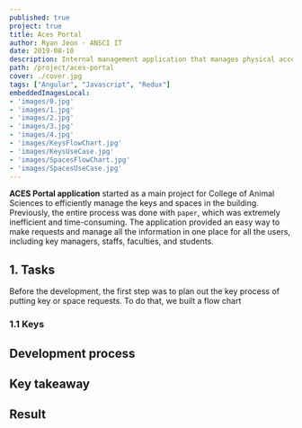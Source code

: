 ```yaml
---
published: true
project: true
title: Aces Portal
author: Ryan Jeon · ANSCI IT
date: 2019-08-10
description: Internal management application that manages physical access and authority of persons to spaces and inventory
path: /project/aces-portal
cover: ./cover.jpg
tags: ["Angular", "Javascript", "Redux"]
embeddedImagesLocal:
- 'images/0.jpg'
- 'images/1.jpg'
- 'images/2.jpg'
- 'images/3.jpg'
- 'images/4.jpg'
- 'images/KeysFlowChart.jpg'
- 'images/KeysUseCase.jpg'
- 'images/SpacesFlowChart.jpg'
- 'images/SpacesUseCase.jpg'
---
```



__ACES Portal application__ started as a main project for College of Animal Sciences to efficiently manage the keys and spaces in the building.
Previously, the entire process was done with `paper`, which was extremely inefficient and time-consuming.
The application provided an easy way to make requests and manage all the information in one place for all the users, including key managers, staffs, faculties, and students.

## 1. Tasks

Before the development, the first step was to plan out the key process of putting key or space requests.
To do that, we built a flow chart

### 1.1 Keys

<GatsbyImage alt='Keys flow chart' image={getImage(props.localImages[5])}/>
<Caption fig="x" message="Keys flow chart"/>

<GatsbyImage alt='Aces portal main page' image={getImage(props.localImages[6])}/>
<Caption fig="x" message="Aces portal main page"/>

## Development process

## Key takeaway

## Result



<GatsbyImage alt='Aces portal main page' image={getImage(props.localImages[0])}/>
<Caption fig="x" message="Main page for the ACES Portal"/>

<GatsbyImage alt='Aces portal main page' image={getImage(props.localImages[1])}/>
<Caption fig="x" message="Main page for the ACES Portal"/>

<GatsbyImage alt='Aces portal main page' image={getImage(props.localImages[2])}/>
<Caption fig="x" message="Main page for the ACES Portal"/>

<GatsbyImage alt='Aces portal main page' image={getImage(props.localImages[3])}/>
<Caption fig="x" message="Main page for the ACES Portal"/>
